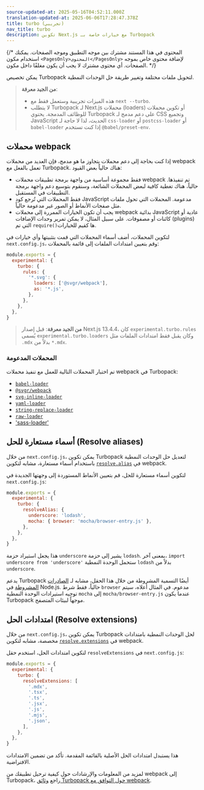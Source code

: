 ```yaml
---
source-updated-at: 2025-05-16T04:52:11.000Z
translation-updated-at: 2025-06-06T17:28:47.378Z
title: turbo (تجريبي)
nav_title: turbo
description: تكوين Next.js مع خيارات خاصة بـ Turbopack
---
```


{/* المحتوى في هذا المستند مشترك بين موجه التطبيق وموجه الصفحات. يمكنك استخدام مكون `<PagesOnly>المحتوى</PagesOnly>` لإضافة محتوى خاص بموجه الصفحات. أي محتوى مشترك لا يجب أن يكون مغلفًا داخل مكون. */}

يمكن تخصيص Turbopack لتحويل ملفات مختلفة وتغيير طريقة حل الوحدات النمطية.

> **من الجيد معرفة**:
>
> - هذه الميزات تجريبية وستعمل فقط مع `next --turbo`.
> - لا يتطلب Turbopack لـ Next.js محملات (loaders) أو تكوين محملات للوظائف المدمجة. يحتوي Turbopack على دعم مدمج لـ CSS وتجميع JavaScript الحديث، لذا لا حاجة لـ `css-loader` أو `postcss-loader` أو `babel-loader` إذا كنت تستخدم `@babel/preset-env`.

## محملات webpack

إذا كنت بحاجة إلى دعم محملات يتجاوز ما هو مدمج، فإن العديد من محملات webpack تعمل بالفعل مع Turbopack. هناك حالياً بعض القيود:

- فقط مجموعة أساسية من واجهة برمجة تطبيقات محملات webpack تم تنفيذها. حالياً، هناك تغطية كافية لبعض المحملات الشائعة، وسنقوم بتوسيع دعم واجهة برمجة التطبيقات في المستقبل.
- فقط المحملات التي تُرجع كود JavaScript مدعومة. المحملات التي تحول ملفات مثل صفحات الأنماط أو الصور غير مدعومة حالياً.
- يجب أن تكون الخيارات الممررة إلى محملات webpack بدائية JavaScript عادية أو كائنات أو مصفوفات. على سبيل المثال، لا يمكن تمرير وحدات الإضافات (plugins) التي تم `require()`ها كقيم للخيارات.

لتكوين المحملات، أضف أسماء المحملات التي قمت بتثبيتها وأي خيارات في `next.config.js`، وقم بتعيين امتدادات الملفات إلى قائمة بالمحملات:

```js filename="next.config.js"
module.exports = {
  experimental: {
    turbo: {
      rules: {
        '*.svg': {
          loaders: ['@svgr/webpack'],
          as: '*.js',
        },
      },
    },
  },
}
```

> **من الجيد معرفة**: قبل إصدار Next.js 13.4.4، كان `experimental.turbo.rules` يُسمى `experimental.turbo.loaders` وكان يقبل فقط امتدادات الملفات مثل `.mdx` بدلاً من `*.mdx`.

### المحملات المدعومة

تم اختبار المحملات التالية للعمل مع تنفيذ محملات webpack في Turbopack:

- [`babel-loader`](https://www.npmjs.com/package/babel-loader)
- [`@svgr/webpack`](https://www.npmjs.com/package/@svgr/webpack)
- [`svg-inline-loader`](https://www.npmjs.com/package/svg-inline-loader)
- [`yaml-loader`](https://www.npmjs.com/package/yaml-loader)
- [`string-replace-loader`](https://www.npmjs.com/package/string-replace-loader)
- [`raw-loader`](https://www.npmjs.com/package/raw-loader)
- ['sass-loader'](https://www.npmjs.com/package/sass-loader)

## أسماء مستعارة للحل (Resolve aliases)

من خلال `next.config.js`، يمكن تكوين Turbopack لتعديل حل الوحدات النمطية باستخدام أسماء مستعارة، مشابه لتكوين [`resolve.alias`](https://webpack.js.org/configuration/resolve/#resolvealias) في webpack.

لتكوين أسماء مستعارة للحل، قم بتعيين الأنماط المستوردة إلى وجهتها الجديدة في `next.config.js`:

```js filename="next.config.js"
module.exports = {
  experimental: {
    turbo: {
      resolveAlias: {
        underscore: 'lodash',
        mocha: { browser: 'mocha/browser-entry.js' },
      },
    },
  },
}
```

هذا يجعل استيراد حزمة `underscore` يشير إلى حزمة `lodash`. بمعنى آخر، `import underscore from 'underscore'` ستحمل الوحدة النمطية `lodash` بدلاً من `underscore`.

يدعم Turbopack أيضًا التسمية المشروطة من خلال هذا الحقل، مشابه لـ [الصادرات المشروطة](https://nodejs.org/docs/latest-v18.x/api/packages.html#conditional-exports) في Node.js. حالياً، فقط شرط `browser` مدعوم. في المثال أعلاه، سيتم توجيه استيرادات الوحدة النمطية `mocha` إلى `mocha/browser-entry.js` عندما يكون Turbopack موجهاً لبيئات المتصفح.

## امتدادات الحل (Resolve extensions)

من خلال `next.config.js`، يمكن تكوين Turbopack لحل الوحدات النمطية بامتدادات مخصصة، مشابه لتكوين [`resolve.extensions`](https://webpack.js.org/configuration/resolve/#resolveextensions) في webpack.

لتكوين امتدادات الحل، استخدم حقل `resolveExtensions` في `next.config.js`:

```js filename="next.config.js"
module.exports = {
  experimental: {
    turbo: {
      resolveExtensions: [
        '.mdx',
        '.tsx',
        '.ts',
        '.jsx',
        '.js',
        '.mjs',
        '.json',
      ],
    },
  },
}
```

هذا يستبدل امتدادات الحل الأصلية بالقائمة المقدمة. تأكد من تضمين الامتدادات الافتراضية.

لمزيد من المعلومات والإرشادات حول كيفية ترحيل تطبيقك من webpack إلى Turbopack، راجع [وثائق Turbopack حول التوافق مع webpack](https://turbo.build/pack/docs/migrating-from-webpack).
